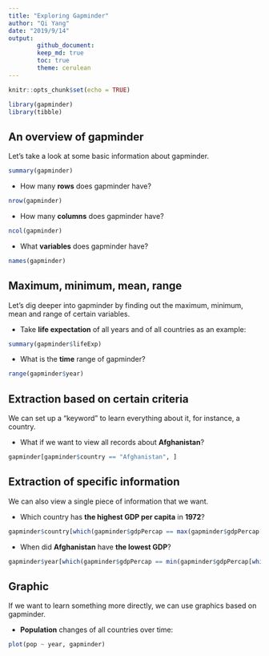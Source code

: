 ```yaml
---
title: "Exploring Gapminder"
author: "Qi Yang"
date: "2019/9/14"
output: 
        github_document:
        keep_md: true
        toc: true
        theme: cerulean
---
```

```r
knitr::opts_chunk$set(echo = TRUE)
```
```r
library(gapminder)
library(tibble)
```
## An overview of gapminder
Let's take a look at some basic information about gapminder.
```r
summary(gapminder)
```
- How many **rows** does gapminder have?
```r
nrow(gapminder)
```
- How many **columns** does gapminder have?
```r
ncol(gapminder)
```
- What **variables** does gapminder have?
```r
names(gapminder)
```
## Maximum, minimum, mean, range
Let's dig deeper into gapminder by finding out the maximum, minimum, mean and range of certain variables.  

- Take **life expectation** of all years and of all countries as an example:
```r
summary(gapminder$lifeExp)
```
- What is the **time** range of gapminder?
```r
range(gapminder$year)
```
## Extraction based on certain criteria 
We can set up a "keyword" to learn everything about it, for instance, a country.    

- What if we want to view all records about **Afghanistan**?
```r
gapminder[gapminder$country == "Afghanistan", ]
```
## Extraction of specific information
We can also view a single piece of information that we want. 

- Which country has **the highest GDP per capita** in **1972**?
```r
gapminder$country[which(gapminder$gdpPercap == max(gapminder$gdpPercap[which(gapminder$year == "1972")]))]
```
- When did **Afghanistan** have **the lowest GDP**?
```r
gapminder$year[which(gapminder$gdpPercap == min(gapminder$gdpPercap[which(gapminder$country == "Afghanistan")]))]
```
## Graphic  
If we want to learn something more directly, we can use graphics based on gapminder.    

- **Population** changes of all countries over time:  
```r
plot(pop ~ year, gapminder)
```